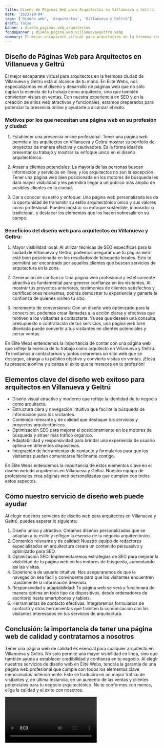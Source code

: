 ```yaml
---
title: Diseño de Páginas Web para Arquitectos en Villanueva y Geltrú
date: '2023-10-04'
tags: ['Diseño web', 'Arquitectos', 'Villanueva y Geltrú']
draft: false
banner : diseño_paginas_web_arquitectos
fondoBanner : diseño_pagina_web_villanuevaygeltrú.webp
summary: El mejor escaparate virtual para arquitectos en la hermosa ciudad de Villanueva y Geltrú está al alcance de tu mano. En Élite Webs, nos especializamos en el diseño y desarrollo de páginas web que no sólo captan la esencia de tu trabajo como arquitecto, sino que también convierten visitas en ventas. Con nuestra experiencia en SEO y en la creación de sitios web atractivos y funcionales, estamos preparados para potenciar tu presencia online y ayudarte a alcanzar el éxito.
---
```


## Diseño de Páginas Web para Arquitectos en Villanueva y Geltrú

El mejor escaparate virtual para arquitectos en la hermosa ciudad de Villanueva y Geltrú está al alcance de tu mano. En Élite Webs, nos especializamos en el diseño y desarrollo de páginas web que no sólo captan la esencia de tu trabajo como arquitecto, sino que también convierten visitas en ventas. Con nuestra experiencia en SEO y en la creación de sitios web atractivos y funcionales, estamos preparados para potenciar tu presencia online y ayudarte a alcanzar el éxito.

### Motivos por los que necesitan una página web en su profesión y ciudad:

1. Establecer una presencia online profesional: Tener una página web permite a los arquitectos en Villanueva y Geltrú mostrar su portfolio de proyectos de manera efectiva y cautivadora. Es la forma ideal de presentar su trabajo y mostrar su enfoque único en el diseño arquitectónico.

2. Atraer a clientes potenciales: La mayoría de las personas buscan información y servicios en línea, y los arquitectos no son la excepción. Tener una página web bien posicionada en los motores de búsqueda les dará mayor visibilidad y les permitirá llegar a un público más amplio de posibles clientes en la ciudad.

3. Dar a conocer su estilo y enfoque: Una página web personalizada les da la oportunidad de transmitir su estilo arquitectónico único y sus valores como profesional. Pueden mostrar su enfoque sostenible, innovador o tradicional, y destacar los elementos que los hacen sobresalir en su campo.

### Beneficios del diseño web para arquitectos en Villanueva y Geltrú:

1. Mayor visibilidad local: Al utilizar técnicas de SEO específicas para la ciudad de Villanueva y Geltrú, podemos asegurar que tu página web esté bien posicionada en los resultados de búsqueda locales. Esto te permitirá ser encontrado por aquellos clientes que buscan servicios de arquitectura en la zona.

2. Generación de confianza: Una página web profesional y estéticamente atractiva es fundamental para generar confianza en los visitantes. Al mostrar tus proyectos anteriores, testimonios de clientes satisfechos y certificaciones relevantes, podrás demostrar tu experiencia y ganarte la confianza de quienes visiten tu sitio.

3. Incremento de conversiones: Con un diseño web optimizado para la conversión, podemos crear llamadas a la acción claras y efectivas que motiven a los visitantes a contactarte. Ya sea que deseen una consulta, presupuesto o contratación de tus servicios, una página web bien diseñada puede convertir a tus visitantes en clientes potenciales y cerrar ventas.

En Élite Webs entendemos la importancia de contar con una página web que refleje la esencia de tu trabajo como arquitecto en Villanueva y Geltrú. Te invitamos a contactarnos y juntos crearemos un sitio web que se destaque, atraiga a tu público objetivo y convierta visitas en ventas. ¡Eleva tu presencia online y alcanza el éxito que te mereces en tu profesión!

<GifSeo />

<Cta />

## Elementos clave del diseño web exitoso para arquitectos en Villanueva y Geltrú

- Diseño visual atractivo y moderno que refleje la identidad de tu negocio como arquitecto.
- Estructura clara y navegación intuitiva que facilite la búsqueda de información para los visitantes.
- Contenido relevante y de calidad que destaque tus servicios y proyectos arquitectónicos.
- Optimización SEO para mejorar el posicionamiento en los motores de búsqueda y atraer más tráfico orgánico.
- Adaptabilidad y responsividad para brindar una experiencia de usuario óptima en diferentes dispositivos.
- Integración de herramientas de contacto y formularios para que los visitantes puedan comunicarse fácilmente contigo.

En Élite Webs entendemos la importancia de estos elementos clave en el diseño web de arquitectos en Villanueva y Geltrú. Nuestro equipo de profesionales crea páginas web personalizadas que cumplen con todos estos aspectos.

## Cómo nuestro servicio de diseño web puede ayudar

Al elegir nuestros servicios de diseño web para arquitectos en Villanueva y Geltrú, puedes esperar lo siguiente:

1. Diseño único y atractivo: Creamos diseños personalizados que se adaptan a tu estilo y reflejan la esencia de tu negocio arquitectónico.
2. Contenido relevante y de calidad: Nuestro equipo de redactores especializados en arquitectura creará un contenido persuasivo y optimizado para SEO.
3. Optimización SEO: Implementaremos estrategias de SEO para mejorar la visibilidad de tu página web en los motores de búsqueda, aumentando así las visitas.
4. Experiencia de usuario intuitiva: Nos aseguraremos de que la navegación sea fácil y convincente para que los visitantes encuentren rápidamente la información deseada.
5. Responsividad y adaptabilidad: Tu página web se verá y funcionará de manera óptima en todo tipo de dispositivos, desde ordenadores de escritorio hasta smartphones y tablets.
6. Herramientas de contacto efectivas: Integraremos formularios de contacto y otras herramientas que faciliten la comunicación con los visitantes interesados en tus servicios de arquitectura.

## Conclusión: la importancia de tener una página web de calidad y contratarnos a nosotros

Tener una página web de calidad es esencial para cualquier arquitecto en Villanueva y Geltrú. No solo permite una mayor visibilidad en línea, sino que también ayuda a establecer credibilidad y confianza en tu negocio. Al elegir nuestros servicios de diseño web en Élite Webs, tendrás la garantía de una página web profesional que cumple con todos los elementos clave mencionados anteriormente. Esto se traducirá en un mayor tráfico de visitantes y, en última instancia, en un aumento de las ventas y clientes potenciales para tu negocio arquitectónico. No te conformes con menos, elige la calidad y el éxito con nosotros.

<Video />

<CtaBot job='Arquitectos' city='Villanueva y Geltrú'/>

<Gmaps query='Villanueva y Geltrú+españa+maps' />